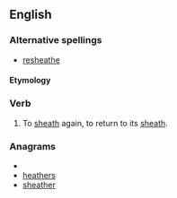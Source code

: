 ==English==

===Alternative spellings===
* [[resheathe]]

====Etymology====
{{prefix|re|sheath}}

===Verb===
{{en-verb|resheaths|resheathing|resheathed|resheathed}}

# To [[sheath]] again, to return to its [[sheath]].

===Anagrams===
* {{alphagram|aeehhrst}}
* [[heathers#English|heathers]]
* [[sheather#English|sheather]]
